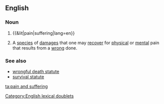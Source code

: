 ==English==

===Noun===
{{en-noun|head=[[pain]] and [[suffering]]|-}}

# {{&lit|pain|suffering|lang=en}}
# {{lb|en|legal}} A [[species]] of [[damages]] that one may [[recover]] for [[physical]] or [[mental]] pain that results from a [[wrong]] done.

===See also===
* [[wrongful death statute]]
* [[survival statute]]

[[Category:English lexical doublets]]
[[ta:pain and suffering]]